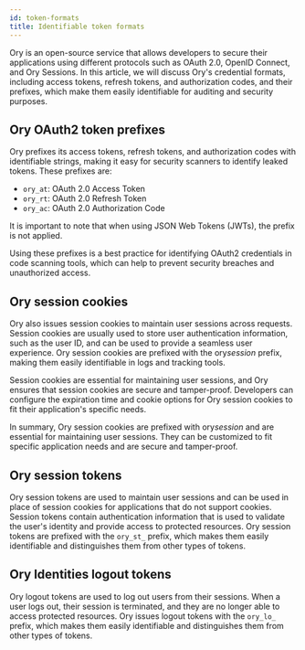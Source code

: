 ```yaml
---
id: token-formats
title: Identifiable token formats
---
```


Ory is an open-source service that allows developers to secure their applications using different protocols such as OAuth 2.0,
OpenID Connect, and Ory Sessions. In this article, we will discuss Ory's credential formats, including access tokens, refresh
tokens, and authorization codes, and their prefixes, which make them easily identifiable for auditing and security purposes.

## Ory OAuth2 token prefixes

Ory prefixes its access tokens, refresh tokens, and authorization codes with identifiable strings, making it easy for security
scanners to identify leaked tokens. These prefixes are:

- `ory_at`: OAuth 2.0 Access Token
- `ory_rt`: OAuth 2.0 Refresh Token
- `ory_ac`: OAuth 2.0 Authorization Code

It is important to note that when using JSON Web Tokens (JWTs), the prefix is not applied.

Using these prefixes is a best practice for identifying OAuth2 credentials in code scanning tools, which can help to prevent
security breaches and unauthorized access.

## Ory session cookies

Ory also issues session cookies to maintain user sessions across requests. Session cookies are usually used to store user
authentication information, such as the user ID, and can be used to provide a seamless user experience. Ory session cookies are
prefixed with the ory*session* prefix, making them easily identifiable in logs and tracking tools.

Session cookies are essential for maintaining user sessions, and Ory ensures that session cookies are secure and tamper-proof.
Developers can configure the expiration time and cookie options for Ory session cookies to fit their application's specific needs.

In summary, Ory session cookies are prefixed with ory*session* and are essential for maintaining user sessions. They can be
customized to fit specific application needs and are secure and tamper-proof.

## Ory session tokens

Ory session tokens are used to maintain user sessions and can be used in place of session cookies for applications that do not
support cookies. Session tokens contain authentication information that is used to validate the user's identity and provide access
to protected resources. Ory session tokens are prefixed with the `ory_st_` prefix, which makes them easily identifiable and
distinguishes them from other types of tokens.

## Ory Identities logout tokens

Ory logout tokens are used to log out users from their sessions. When a user logs out, their session is terminated, and they are
no longer able to access protected resources. Ory issues logout tokens with the `ory_lo_` prefix, which makes them easily
identifiable and distinguishes them from other types of tokens.
